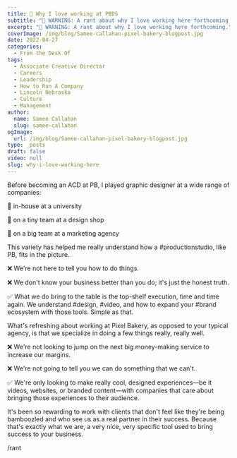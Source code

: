 ```yaml
---
title: 💫 Why I love working at PBDS
subtitle: "🚨 WARNING: A rant about why I love working here forthcoming."
excerpt: "🚨 WARNING: A rant about why I love working here forthcoming."
coverImage: /img/blog/Samee-callahan-pixel-bakery-blogpost.jpg
date: 2022-04-27
categories:
  - From the Desk Of
tags:
  - Associate Creative Director
  - Careers
  - Leadership
  - How to Run A Company
  - Lincoln Nebraska
  - Culture
  - Management
author:
  name: Samee Callahan
  slug: samee-callahan
ogImage:
  url: /img/blog/Samee-callahan-pixel-bakery-blogpost.jpg
type: _posts
draft: false
video: null
slug: why-i-love-working-here
---
```


Before becoming an ACD at PB, I played graphic designer at a wide range of companies:

🎒 in-house at a university

🎨 on a tiny team at a design shop

👔 on a big team at a marketing agency

This variety has helped me really understand how a #productionstudio, like PB, fits in the picture.

❌ We're not here to tell you how to do things.

❌ We don't know your business better than you do; it's just the honest truth.

✅ What we do bring to the table is the top-shelf execution, time and time again. We understand #design, #video, and how to expand your #brand ecosystem with those tools. Simple as that.

What's refreshing about working at Pixel Bakery, as opposed to your typical agency, is that we specialize in doing a few things really, really well.

❌ We're not looking to jump on the next big money-making service to increase our margins.

❌ We're not going to tell you we can do something that we can't.

✅ We're only looking to make really cool, designed experiences—be it videos, websites, or branded content—with companies that care about bringing those experiences to their audience.

It's been so rewarding to work with clients that don't feel like they're being bamboozled and who see us as a real partner in their success. Because that's exactly what we are, a very nice, very specific tool used to bring success to your business.

/rant
